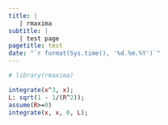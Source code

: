 ```yaml
---
title: |
   | rmaxima
subtitle: |
   | test page
pagetitle: test 
date: "`r format(Sys.time(), '%d.%m.%Y')`"
---
```


```r
# library(rmaxima)
```

```maxima
integrate(x^3, x);
L: sqrt(1 - 1/(R^2));
assume(R>=0)
integrate(x, x, 0, L);
```

